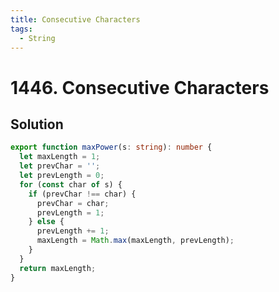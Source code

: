 ```yaml
---
title: Consecutive Characters
tags:
  - String
---
```


# 1446. Consecutive Characters

<Badges>
  <LevelBadge level="easy" />
  <TopicBadge name="String" slug="string" />
</Badges>

## Solution

```typescript filename="solution.ts" copy
export function maxPower(s: string): number {
  let maxLength = 1;
  let prevChar = '';
  let prevLength = 0;
  for (const char of s) {
    if (prevChar !== char) {
      prevChar = char;
      prevLength = 1;
    } else {
      prevLength += 1;
      maxLength = Math.max(maxLength, prevLength);
    }
  }
  return maxLength;
}
```

<ProblemLink
  codingSite="leetcode"
  href="https://leetcode.com/problems/consecutive-characters"
  title="Consecutive Characters"
/>
